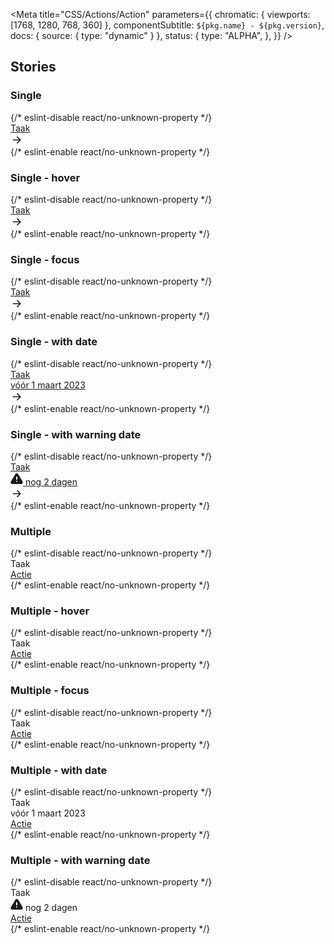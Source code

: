 

<Meta
  title="CSS/Actions/Action"
  parameters={{
    chromatic: { viewports: [1768, 1280, 768, 360] },
    componentSubtitle: `${pkg.name} - ${pkg.version}`,
    docs: { source: { type: "dynamic" } },
    status: {
      type: "ALPHA",
    },
  }}
/>

<Description markdown={readme} />

## Stories

### Single

<Canvas>
  {/* eslint-disable react/no-unknown-property */}
  <Story name="Single">
    <a href="#example" class="denhaag-action denhaag-action--single">
      <div class="denhaag-action__content">Taak</div>
      <div class="denhaag-action__details">
        <div class="denhaag-action__actions">
          <svg
            class="denhaag-action__link-icon"
            xmlns="http://www.w3.org/2000/svg"
            width="20"
            height="21"
            viewBox="0 0 20 21"
            fill="none"
          >
            <path
              d="M10.2438 4.9107C10.5692 4.58527 11.0968 4.58527 11.4223 4.9107L16.4223 9.9107C16.5785 10.067 16.6663 10.2789 16.6663 10.5C16.6663 10.721 16.5785 10.9329 16.4223 11.0892L11.4223 16.0892C11.0968 16.4147 10.5692 16.4147 10.2438 16.0892C9.91831 15.7638 9.91832 15.2361 10.2438 14.9107L13.8212 11.3333L4.16634 11.3333C3.7061 11.3333 3.33301 10.9602 3.33301 10.5C3.33301 10.0397 3.7061 9.66663 4.16634 9.66663L13.8212 9.66663L10.2438 6.08921C9.91831 5.76378 9.91831 5.23614 10.2438 4.9107Z"
              fill="currentColor"
            />
          </svg>
        </div>
      </div>
    </a>
  </Story>
  {/* eslint-enable react/no-unknown-property */}
</Canvas>

### Single - hover

<Canvas>
  {/* eslint-disable react/no-unknown-property */}
  <Story name="Single - hover">
    <a href="#example" class="denhaag-action denhaag-action--single denhaag-action--hover">
      <div class="denhaag-action__content">Taak</div>
      <div class="denhaag-action__details">
        <div class="denhaag-action__actions">
          <svg
            class="denhaag-action__link-icon"
            xmlns="http://www.w3.org/2000/svg"
            width="20"
            height="21"
            viewBox="0 0 20 21"
            fill="none"
          >
            <path
              d="M10.2438 4.9107C10.5692 4.58527 11.0968 4.58527 11.4223 4.9107L16.4223 9.9107C16.5785 10.067 16.6663 10.2789 16.6663 10.5C16.6663 10.721 16.5785 10.9329 16.4223 11.0892L11.4223 16.0892C11.0968 16.4147 10.5692 16.4147 10.2438 16.0892C9.91831 15.7638 9.91832 15.2361 10.2438 14.9107L13.8212 11.3333L4.16634 11.3333C3.7061 11.3333 3.33301 10.9602 3.33301 10.5C3.33301 10.0397 3.7061 9.66663 4.16634 9.66663L13.8212 9.66663L10.2438 6.08921C9.91831 5.76378 9.91831 5.23614 10.2438 4.9107Z"
              fill="currentColor"
            />
          </svg>
        </div>
      </div>
    </a>
  </Story>
  {/* eslint-enable react/no-unknown-property */}
</Canvas>

### Single - focus

<Canvas>
  {/* eslint-disable react/no-unknown-property */}
  <Story name="Single - focus">
    <a href="#example" class="denhaag-action denhaag-action--single denhaag-action--focus">
      <div class="denhaag-action__content">Taak</div>
      <div class="denhaag-action__details">
        <div class="denhaag-action__actions">
          <svg
            class="denhaag-action__link-icon"
            xmlns="http://www.w3.org/2000/svg"
            width="20"
            height="21"
            viewBox="0 0 20 21"
            fill="none"
          >
            <path
              d="M10.2438 4.9107C10.5692 4.58527 11.0968 4.58527 11.4223 4.9107L16.4223 9.9107C16.5785 10.067 16.6663 10.2789 16.6663 10.5C16.6663 10.721 16.5785 10.9329 16.4223 11.0892L11.4223 16.0892C11.0968 16.4147 10.5692 16.4147 10.2438 16.0892C9.91831 15.7638 9.91832 15.2361 10.2438 14.9107L13.8212 11.3333L4.16634 11.3333C3.7061 11.3333 3.33301 10.9602 3.33301 10.5C3.33301 10.0397 3.7061 9.66663 4.16634 9.66663L13.8212 9.66663L10.2438 6.08921C9.91831 5.76378 9.91831 5.23614 10.2438 4.9107Z"
              fill="currentColor"
            />
          </svg>
        </div>
      </div>
    </a>
  </Story>
  {/* eslint-enable react/no-unknown-property */}
</Canvas>

### Single - with date

<Canvas>
  {/* eslint-disable react/no-unknown-property */}
  <Story name="Single - with date">
    <a href="#example" class="denhaag-action denhaag-action--single">
      <div class="denhaag-action__content">Taak</div>
      <div class="denhaag-action__details">
        <div class="denhaag-action__date">
          <span>vóór 1 maart 2023</span>
        </div>
        <div class="denhaag-action__actions">
          <svg
            class="denhaag-action__link-icon"
            xmlns="http://www.w3.org/2000/svg"
            width="20"
            height="21"
            viewBox="0 0 20 21"
            fill="none"
          >
            <path
              d="M10.2438 4.9107C10.5692 4.58527 11.0968 4.58527 11.4223 4.9107L16.4223 9.9107C16.5785 10.067 16.6663 10.2789 16.6663 10.5C16.6663 10.721 16.5785 10.9329 16.4223 11.0892L11.4223 16.0892C11.0968 16.4147 10.5692 16.4147 10.2438 16.0892C9.91831 15.7638 9.91832 15.2361 10.2438 14.9107L13.8212 11.3333L4.16634 11.3333C3.7061 11.3333 3.33301 10.9602 3.33301 10.5C3.33301 10.0397 3.7061 9.66663 4.16634 9.66663L13.8212 9.66663L10.2438 6.08921C9.91831 5.76378 9.91831 5.23614 10.2438 4.9107Z"
              fill="currentColor"
            />
          </svg>
        </div>
      </div>
    </a>
  </Story>
  {/* eslint-enable react/no-unknown-property */}
</Canvas>

### Single - with warning date

<Canvas>
  {/* eslint-disable react/no-unknown-property */}
  <Story name="Single - with warning date">
    <a href="#example" class="denhaag-action denhaag-action--single">
      <div class="denhaag-action__content">Taak</div>
      <div class="denhaag-action__details">
        <div class="denhaag-action__date denhaag-action__date--warning">
          <svg
            class="denhaag-action__warning-icon"
            xmlns="http://www.w3.org/2000/svg"
            width="20"
            height="21"
            viewBox="0 0 20 21"
            fill="none"
          >
            <g clip-path="url(#clip0_35868_30297)">
              <path
                d="M8.57465 3.71672L1.51632 15.5C1.37079 15.7521 1.29379 16.0378 1.29298 16.3288C1.29216 16.6198 1.36756 16.906 1.51167 17.1588C1.65579 17.4116 1.86359 17.6223 2.11441 17.7699C2.36523 17.9175 2.65032 17.9969 2.94132 18H17.058C17.349 17.9969 17.6341 17.9175 17.8849 17.7699C18.1357 17.6223 18.3435 17.4116 18.4876 17.1588C18.6317 16.906 18.7071 16.6198 18.7063 16.3288C18.7055 16.0378 18.6285 15.7521 18.483 15.5L11.4247 3.71672C11.2761 3.4718 11.0669 3.26931 10.8173 3.12879C10.5677 2.98826 10.2861 2.91443 9.99965 2.91443C9.71321 2.91443 9.43159 2.98826 9.18199 3.12879C8.93238 3.26931 8.72321 3.4718 8.57465 3.71672Z"
                fill="currentColor"
                stroke="currentColor"
                stroke-width="2"
                stroke-linecap="round"
                stroke-linejoin="round"
              />
              <path
                d="M10 14.6666H10.0083"
                stroke="white"
                stroke-width="2"
                stroke-linecap="round"
                stroke-linejoin="round"
              />
              <path d="M10 8V11.3333" stroke="white" stroke-width="2" stroke-linecap="round" stroke-linejoin="round" />
            </g>
            <defs>
              <clipPath id="clip0_35868_30297">
                <rect width="20" height="20" fill="white" transform="translate(0 0.5)" />
              </clipPath>
            </defs>
          </svg>
          <span>nog 2 dagen</span>
        </div>
        <div class="denhaag-action__actions">
          <svg
            class="denhaag-action__link-icon"
            xmlns="http://www.w3.org/2000/svg"
            width="20"
            height="21"
            viewBox="0 0 20 21"
            fill="none"
          >
            <path
              d="M10.2438 4.9107C10.5692 4.58527 11.0968 4.58527 11.4223 4.9107L16.4223 9.9107C16.5785 10.067 16.6663 10.2789 16.6663 10.5C16.6663 10.721 16.5785 10.9329 16.4223 11.0892L11.4223 16.0892C11.0968 16.4147 10.5692 16.4147 10.2438 16.0892C9.91831 15.7638 9.91832 15.2361 10.2438 14.9107L13.8212 11.3333L4.16634 11.3333C3.7061 11.3333 3.33301 10.9602 3.33301 10.5C3.33301 10.0397 3.7061 9.66663 4.16634 9.66663L13.8212 9.66663L10.2438 6.08921C9.91831 5.76378 9.91831 5.23614 10.2438 4.9107Z"
              fill="currentColor"
            />
          </svg>
        </div>
      </div>
    </a>
  </Story>
  {/* eslint-enable react/no-unknown-property */}
</Canvas>

### Multiple

<Canvas>
  {/* eslint-disable react/no-unknown-property */}
  <Story name="Multiple">
    <div class="denhaag-action">
      <div class="denhaag-action__content">Taak</div>
      <div class="denhaag-action__details">
        <div class="denhaag-action__actions">
          <a href="#example" class="denhaag-button">
            Actie
          </a>
        </div>
      </div>
    </div>
  </Story>
  {/* eslint-enable react/no-unknown-property */}
</Canvas>

### Multiple - hover

<Canvas>
  {/* eslint-disable react/no-unknown-property */}
  <Story name="Multiple - hover">
    <div class="denhaag-action">
      <div class="denhaag-action__content">Taak</div>
      <div class="denhaag-action__details">
        <div class="denhaag-action__actions">
          <a href="#example" class="denhaag-button denhaag-button--hover">
            Actie
          </a>
        </div>
      </div>
    </div>
  </Story>
  {/* eslint-enable react/no-unknown-property */}
</Canvas>

### Multiple - focus

<Canvas>
  {/* eslint-disable react/no-unknown-property */}
  <Story name="Multiple - focus">
    <div class="denhaag-action">
      <div class="denhaag-action__content">Taak</div>
      <div class="denhaag-action__details">
        <div class="denhaag-action__actions">
          <a href="#example" class="denhaag-button denhaag-button--focus">
            Actie
          </a>
        </div>
      </div>
    </div>
  </Story>
  {/* eslint-enable react/no-unknown-property */}
</Canvas>

### Multiple - with date

<Canvas>
  {/* eslint-disable react/no-unknown-property */}
  <Story name="Multiple - with date">
    <div class="denhaag-action">
      <div class="denhaag-action__content">Taak</div>
      <div class="denhaag-action__details">
        <div class="denhaag-action__date">
          <span>vóór 1 maart 2023</span>
        </div>
        <div class="denhaag-action__actions">
          <a href="#example" class="denhaag-button">
            Actie
          </a>
        </div>
      </div>
    </div>
  </Story>
  {/* eslint-enable react/no-unknown-property */}
</Canvas>

### Multiple - with warning date

<Canvas>
  {/* eslint-disable react/no-unknown-property */}
  <Story name="Multiple - with warning date">
    <div class="denhaag-action">
      <div class="denhaag-action__content">Taak</div>
      <div class="denhaag-action__details">
        <div class="denhaag-action__date denhaag-action__date--warning">
          <svg
            class="denhaag-action__warning-icon"
            xmlns="http://www.w3.org/2000/svg"
            width="20"
            height="21"
            viewBox="0 0 20 21"
            fill="none"
          >
            <g clip-path="url(#clip0_35868_30297)">
              <path
                d="M8.57465 3.71672L1.51632 15.5C1.37079 15.7521 1.29379 16.0378 1.29298 16.3288C1.29216 16.6198 1.36756 16.906 1.51167 17.1588C1.65579 17.4116 1.86359 17.6223 2.11441 17.7699C2.36523 17.9175 2.65032 17.9969 2.94132 18H17.058C17.349 17.9969 17.6341 17.9175 17.8849 17.7699C18.1357 17.6223 18.3435 17.4116 18.4876 17.1588C18.6317 16.906 18.7071 16.6198 18.7063 16.3288C18.7055 16.0378 18.6285 15.7521 18.483 15.5L11.4247 3.71672C11.2761 3.4718 11.0669 3.26931 10.8173 3.12879C10.5677 2.98826 10.2861 2.91443 9.99965 2.91443C9.71321 2.91443 9.43159 2.98826 9.18199 3.12879C8.93238 3.26931 8.72321 3.4718 8.57465 3.71672Z"
                fill="currentColor"
                stroke="currentColor"
                stroke-width="2"
                stroke-linecap="round"
                stroke-linejoin="round"
              />
              <path
                d="M10 14.6666H10.0083"
                stroke="white"
                stroke-width="2"
                stroke-linecap="round"
                stroke-linejoin="round"
              />
              <path d="M10 8V11.3333" stroke="white" stroke-width="2" stroke-linecap="round" stroke-linejoin="round" />
            </g>
            <defs>
              <clipPath id="clip0_35868_30297">
                <rect width="20" height="20" fill="white" transform="translate(0 0.5)" />
              </clipPath>
            </defs>
          </svg>
          <span>nog 2 dagen</span>
        </div>
        <div class="denhaag-action__actions">
          <a href="#example" class="denhaag-button">
            Actie
          </a>
        </div>
      </div>
    </div>
  </Story>
  {/* eslint-enable react/no-unknown-property */}
</Canvas>
